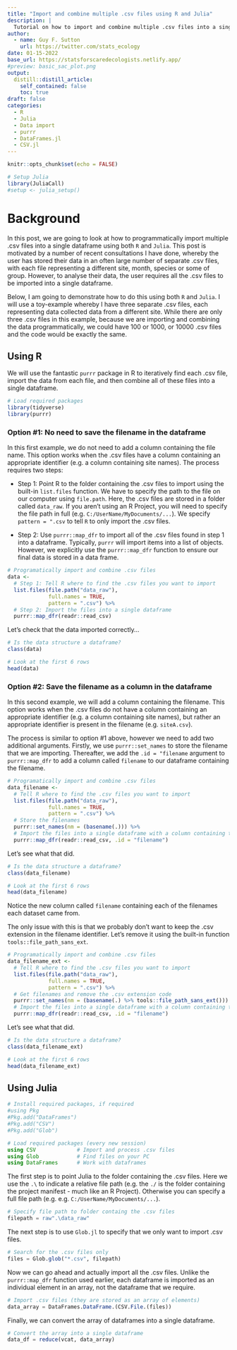 ---
title: "Import and combine multiple .csv files using R and Julia"
description: |
  Tutorial on how to import and combine multiple .csv files into a single dataframe
author:
  - name: Guy F. Sutton
    url: https://twitter.com/stats_ecology
date: 01-15-2022
base_url: https://statsforscaredecologists.netlify.app/
#preview: basic_sac_plot.png
output:
  distill::distill_article:
    self_contained: false
    toc: true
draft: false
categories:
  - R
  - Julia
  - Data import
  - purrr
  - DataFrames.jl
  - CSV.jl
---


```{r setup, eval=FALSE, echo = F}
knitr::opts_chunk$set(echo = FALSE)

# Setup Julia
library(JuliaCall)
#setup <- julia_setup()
```

# Background 

In this post, we are going to look at how to programmatically import multiple .csv files into a single dataframe using both `R` and `Julia`. This post is motivated by a number of recent consultations I have done, whereby the user has stored their data in an often large number of separate .csv files, with each file representing a different site, month, species or some of group. However, to analyse their data, the user requires all the .csv files to be imported into a single dataframe. 

Below, I am going to demonstrate how to do this using both `R` and `Julia`. I will use a toy-example whereby I have three separate .csv files, each representing data collected data from a different site. While there are only three .csv files in this example, because we are importing and combining the data programmatically, we could have 100 or 1000, or 10000 .csv files and the code would be exactly the same. 

## Using R 

We will use the fantastic `purrr` package in R to iteratively find each .csv file, import the data from each file, and then combine all of these files into a single dataframe. 

```{r r_packages}
# Load required packages 
library(tidyverse)
library(purrr)
```

### Option #1: No need to save the filename in the dataframe 

In this first example, we do not need to add a column containing the file name. This option works when the .csv files have a column containing an appropriate identifier (e.g. a column containing site names). The process requires two steps:

- Step 1: Point R to the folder containing the .csv files to import using the built-in `list.files` function. We have to specify the path to the file on our computer using `file.path`. Here, the .csv files are stored in a folder called `data_raw`. If you aren't using an R Project, you will need to specify the file path in full (e.g. `C:/UserName/MyDocuments/...`). We specify `pattern = ".csv` to tell `R` to only import the .csv files. 

- Step 2: Use `purrr::map_dfr` to import all of the .csv files found in step 1 into a dataframe. Typically, `purrr` will import items into a list of objects. However, we explicitly use the `purrr::map_dfr` function to ensure our final data is stored in a data frame. 

```{r r_data_import_basic}
# Programatically import and combine .csv files
data <-
  # Step 1: Tell R where to find the .csv files you want to import
  list.files(file.path("data_raw"),
             full.names = TRUE,
             pattern = ".csv") %>%
  # Step 2: Import the files into a single dataframe
  purrr::map_dfr(readr::read_csv)
```

Let's check that the data imported correctly... 

```{r r_basic_check}
# Is the data structure a dataframe? 
class(data)

# Look at the first 6 rows 
head(data)
```

### Option #2: Save the filename as a column in the dataframe 

In this second example, we will add a column containing the filename. This option works when the .csv files do not have a column containing an appropriate identifier (e.g. a column containing site names), but rather an appropriate identifier is present in the filename (e.g. `siteA.csv`). 

The process is similar to option #1 above, however we need to add two additional arguments. Firstly, we use `purrr::set_names` to store the filename that we are importing. Thereafter, we add the `.id = "filename` argument to `purrr::map_dfr` to add a column called `filename` to our dataframe containing the filename. 

```{r r_data_import_add_filename}
# Programatically import and combine .csv files
data_filename <-
  # Tell R where to find the .csv files you want to import
  list.files(file.path("data_raw"),
             full.names = TRUE,
             pattern = ".csv") %>%
  # Store the filenames
  purrr::set_names(nm = (basename(.))) %>%
  # Import the files into a single dataframe with a column containing the filename
  purrr::map_dfr(readr::read_csv, .id = "filename")
```

Let's see what that did. 

```{r r_filename_check}
# Is the data structure a dataframe? 
class(data_filename)

# Look at the first 6 rows 
head(data_filename)
```

Notice the new column called `filename` containing each of the filenames each dataset came from. 

The only issue with this is that we probably don't want to keep the .csv extension in the filename identifier. Let's remove it using the built-in function `tools::file_path_sans_ext`.  

```{r r_data_import_add_filename_ext}
# Programatically import and combine .csv files
data_filename_ext <-
  # Tell R where to find the .csv files you want to import
  list.files(file.path("data_raw"),
             full.names = TRUE,
             pattern = ".csv") %>%
  # Get filenames and remove the .csv extension code
  purrr::set_names(nm = (basename(.) %>% tools::file_path_sans_ext())) %>%
  # Import the files into a single dataframe with a column containing the filename
  purrr::map_dfr(readr::read_csv, .id = "filename")
```

Let's see what that did. 

```{r r_filename_ext_check}
# Is the data structure a dataframe? 
class(data_filename_ext)

# Look at the first 6 rows 
head(data_filename_ext)
```

## Using Julia

```{julia load_packages, echo = TRUE}
# Install required packages, if required
#using Pkg
#Pkg.add("DataFrames")
#Pkg.add("CSV")
#Pkg.add("Glob")

# Load required packages (every new session)
using CSV             # Import and process .csv files 
using Glob            # Find files on your PC
using DataFrames      # Work with dataframes

```

The first step is to point Julia to the folder containing the .csv files. Here we use the `.\` to indicate a relative file path (e.g. the `./` is the folder containing the project manifest - much like an R Project). Otherwise you can specify a full file path (e.g. e.g. `C:/UserName/MyDocuments/...`). 

```{julia specify_file_path}
# Specify file path to folder containg the .csv files 
filepath = raw".\data_raw"
```

The next step is to use `Glob.jl` to specify that we only want to import .csv files. 

```{julia search_for_csvs}
# Search for the .csv files only
files = Glob.glob("*.csv", filepath)
```

Now we can go ahead and actually import all the .csv files. Unlike the `purrr::map_dfr` function used earlier, each dataframe is imported as an individual element in an array, not the dataframe that we require. 

```{julia import_csvs}
# Import .csv files (they are stored as an array of elements)
data_array = DataFrames.DataFrame.(CSV.File.(files))
```

Finally, we can convert the array of dataframes into a single dataframe. 

```{julia convert_array_to_df}
# Convert the array into a single dataframe 
data_df = reduce(vcat, data_array)
```































